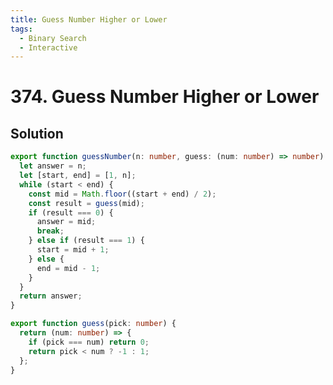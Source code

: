 ```yaml
---
title: Guess Number Higher or Lower
tags:
  - Binary Search
  - Interactive
---
```


# 374. Guess Number Higher or Lower

<Badges>
  <LevelBadge level="easy" />
  <TopicBadge name="Binary Search" slug="binary-search" />
  <TopicBadge name="Interactive" slug="interactive" />
</Badges>

## Solution

```typescript filename="solution.ts" copy
export function guessNumber(n: number, guess: (num: number) => number): number {
  let answer = n;
  let [start, end] = [1, n];
  while (start < end) {
    const mid = Math.floor((start + end) / 2);
    const result = guess(mid);
    if (result === 0) {
      answer = mid;
      break;
    } else if (result === 1) {
      start = mid + 1;
    } else {
      end = mid - 1;
    }
  }
  return answer;
}

export function guess(pick: number) {
  return (num: number) => {
    if (pick === num) return 0;
    return pick < num ? -1 : 1;
  };
}
```

<ProblemLink
  codingSite="leetcode"
  href="https://leetcode.com/problems/guess-number-higher-or-lower/"
  title="Guess Number Higher or Lower"
/>
